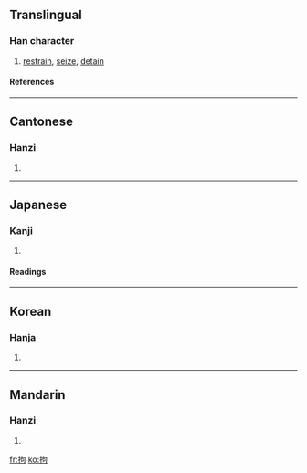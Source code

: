 ==Translingual==
===Han character===
{{Han char|rn=64|rad=手|as=05|sn=8|four=5702<sub>0</sub>|canj=手心口 (QPR)}}
# [[restrain]], [[seize]], [[detain]]
====References====
{{Han ref|kx=0426.050|dkj=11963|dj=0774.070|hdz=31856.010|uh=62D8|ud=25304|bh=A9EB|bd=43499}}
----
==Cantonese==
===Hanzi===
{{yue-hanzi|jyut=|y=keui1}}
# {{defn|Cantonese}}
----
==Japanese==
===Kanji===
{{ja-kanji|grade=|rs=手05}}
# {{defn|Japanese}} 
====Readings====
{{ja-readings|on=[[こう]] (kō), [[く]] (ku)|kun=[[とどめる]] (todomeru), [[とらえる]] (toraeru), [[かかわる]] (kakawaru)}}
----
==Korean==
===Hanja===
{{ko-hanja|hangeul=구|eumhun=|rv=gu|mr=ku|y=kwu}}
# {{defn|Korean}}
----
==Mandarin==
===Hanzi===
{{cmn-hanzi|pin=[[gōu]] (gou1), [[jū]] (ju1)|wg=kou<sup>1</sup>, chü<sup>1</sup>}}
# {{defn|Mandarin}}

[[fr:拘]]
[[ko:拘]]